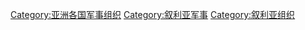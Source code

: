 [[Category:亚洲各国军事组织|Category:亚洲各国军事组织]]
[[Category:叙利亚军事|Category:叙利亚军事]]
[[Category:叙利亚组织|Category:叙利亚组织]]